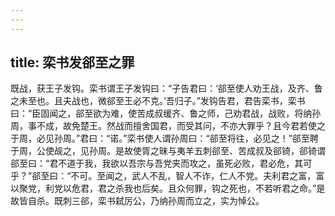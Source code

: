 ```yaml
---
---
---
```

title: 栾书发郤至之罪
---


既战，获王子发钩。栾书谓王子发钩曰：“子告君曰：‘郤至使人劝王战，及齐、鲁之未至也。且夫战也，微郤至王必不克。’吾归子。”发钩告君，君告栾书，栾书曰：“臣固闻之，郤至欲为难，使苦成叔缓齐、鲁之师，己劝君战，战败，将纳孙周，事不成，故免楚王。然战而擅舍国君，而受其问，不亦大罪乎？且今君若使之于周，必见孙周。”君曰：“诺。”栾书使人谓孙周曰：“郤至将往，必见之！”郤至聘于周，公使觇之，见孙周。是故使胥之昧与夷羊五刺郤至、苦成叔及郤锜，郤锜谓郤至曰：“君不道于我，我欲以吾宗与吾党夹而攻之，虽死必败，君必危，其可乎？”郤至曰：“不可。至闻之，武人不乱，智人不诈，仁人不党。夫利君之富，富以聚党，利党以危君，君之杀我也后矣。且众何罪，钩之死也，不若听君之命。”是故皆自杀。既刺三郤，栾书弑厉公，乃纳孙周而立之，实为悼公。

